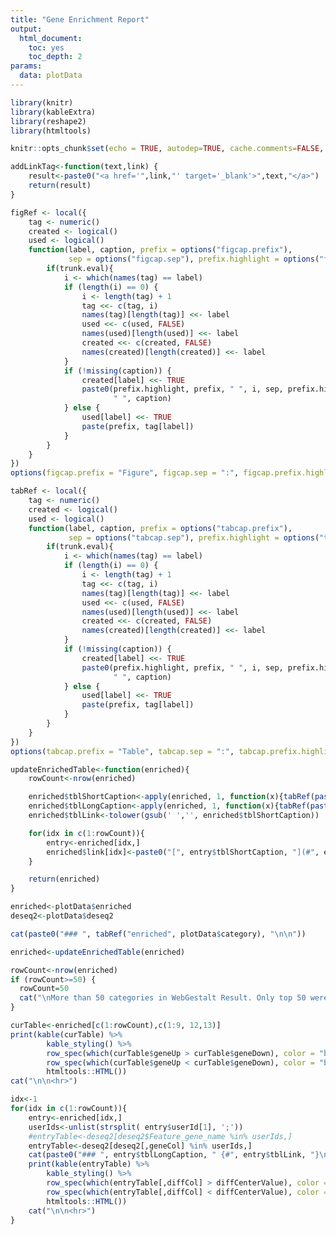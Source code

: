 ```yaml
---
title: "Gene Enrichment Report"
output:
  html_document:
    toc: yes
    toc_depth: 2
params:
  data: plotData
---
```


<style type="text/css">
.main-container {
  max-width: 90%;
  margin-left: auto;
  margin-right: auto;
}
</style>
	
```r
library(knitr)
library(kableExtra)
library(reshape2)
library(htmltools)

knitr::opts_chunk$set(echo = TRUE, autodep=TRUE, cache.comments=FALSE, message=FALSE, warning=FALSE, dpi=300)

addLinkTag<-function(text,link) {
	result<-paste0("<a href='",link,"' target='_blank'>",text,"</a>")
	return(result)
}

figRef <- local({
	tag <- numeric()
	created <- logical()
	used <- logical()
	function(label, caption, prefix = options("figcap.prefix"), 
			 sep = options("figcap.sep"), prefix.highlight = options("figcap.prefix.highlight"), trunk.eval=TRUE) {
		if(trunk.eval){ 
			i <- which(names(tag) == label)
			if (length(i) == 0) {
				i <- length(tag) + 1
				tag <<- c(tag, i)
				names(tag)[length(tag)] <<- label
				used <<- c(used, FALSE)
				names(used)[length(used)] <<- label
				created <<- c(created, FALSE)
				names(created)[length(created)] <<- label
			}
			if (!missing(caption)) {
				created[label] <<- TRUE
				paste0(prefix.highlight, prefix, " ", i, sep, prefix.highlight, 
					   " ", caption)
			} else {
				used[label] <<- TRUE
				paste(prefix, tag[label])
			}
		}
	}
})
options(figcap.prefix = "Figure", figcap.sep = ":", figcap.prefix.highlight = "**")

tabRef <- local({
	tag <- numeric()
	created <- logical()
	used <- logical()
	function(label, caption, prefix = options("tabcap.prefix"), 
			 sep = options("tabcap.sep"), prefix.highlight = options("tabcap.prefix.highlight"), trunk.eval=TRUE) {
		if(trunk.eval){
			i <- which(names(tag) == label)
			if (length(i) == 0) {
				i <- length(tag) + 1
				tag <<- c(tag, i)
				names(tag)[length(tag)] <<- label
				used <<- c(used, FALSE)
				names(used)[length(used)] <<- label
				created <<- c(created, FALSE)
				names(created)[length(created)] <<- label
			}
			if (!missing(caption)) {
				created[label] <<- TRUE
				paste0(prefix.highlight, prefix, " ", i, sep, prefix.highlight, 
					   " ", caption)
			} else {
				used[label] <<- TRUE
				paste(prefix, tag[label])
			}
		}
	}
})
options(tabcap.prefix = "Table", tabcap.sep = ":", tabcap.prefix.highlight = "**")

updateEnrichedTable<-function(enriched){
	rowCount<-nrow(enriched)

	enriched$tblShortCaption<-apply(enriched, 1, function(x){tabRef(paste0("enriched ",x["geneSet"]))})
	enriched$tblLongCaption<-apply(enriched, 1, function(x){tabRef(paste0("enriched ",x["geneSet"]), paste0("Significantly differential expressed genes in ",x["description"]))})
	enriched$tblLink<-tolower(gsub(' ','', enriched$tblShortCaption))

	for(idx in c(1:rowCount)){
		entry<-enriched[idx,]
		enriched$link[idx]<-paste0("[", entry$tblShortCaption, "](#", entry$tblLink, ")")
	}

	return(enriched)
}

```

```r
enriched<-plotData$enriched
deseq2<-plotData$deseq2

cat(paste0("### ", tabRef("enriched", plotData$category), "\n\n"))

enriched<-updateEnrichedTable(enriched)

rowCount<-nrow(enriched)
if (rowCount>=50) {
  rowCount=50
  cat("\nMore than 50 categories in WebGestalt Result. Only top 50 were kept.\n")
}

curTable<-enriched[c(1:rowCount),c(1:9, 12,13)]
print(kable(curTable) %>% 
		kable_styling() %>%
		row_spec(which(curTable$geneUp > curTable$geneDown), color = "black", background = "bisque") %>% 
		row_spec(which(curTable$geneUp < curTable$geneDown), color = "black", background = "honeydew") %>%
		htmltools::HTML())
cat("\n\n<hr>")

idx<-1
for(idx in c(1:rowCount)){
	entry<-enriched[idx,]
	userIds<-unlist(strsplit( entry$userId[1], ';'))
	#entryTable<-deseq2[deseq2$Feature_gene_name %in% userIds,]
	entryTable<-deseq2[deseq2[,geneCol] %in% userIds,]
	cat(paste0("### ", entry$tblLongCaption, " {#", entry$tblLink, "}\n\n" ))
	print(kable(entryTable) %>% 
		kable_styling() %>%
		row_spec(which(entryTable[,diffCol] > diffCenterValue), color = "black", background = "bisque") %>% 
		row_spec(which(entryTable[,diffCol] < diffCenterValue), color = "black", background = "honeydew") %>%
		htmltools::HTML())
	cat("\n\n<hr>")
}

```

